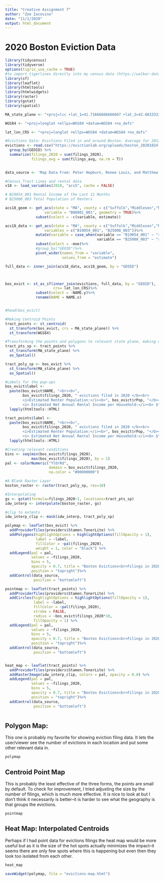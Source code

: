 ```yaml
---
title: "Creative Assignment 7"
author: "Zoe Iacovino"
date: "11/1/2020"
output: html_document
---
```



# 2020 Boston Eviction Data
```r
library(tidycensus)
library(tidyverse)
options(tigris_use_cache = TRUE)
#to import tigerlines directly into my census data (https://walker-data.com/tidycensus/articles/spatial-data.html)
library(sf)
library(leaflet)
library(htmltools)
library(htmlwidgets)
library(raster)
library(gstat)
library(spatial)

MA_state_plane <- "+proj=lcc +lat_1=41.71666666666667 +lat_2=42.68333333333333 +lat_0=41 +lon_0=-71.5 +x_0=200000 +y_0=750000 +ellps=GRS80 +units=m +no_defs "

WGS84 <- "+proj=longlat +ellps=WGS84 +datum=WGS84 +no_defs"

lat_lon_CRS <- "+proj=longlat +ellps=WGS84 +datum=WGS84 +no_defs"

```

```r
#Evictions Data: Evictions Filed in and around Boston. Average for 2012, 2013, 2015, 2016
evictions <- read.csv("https://evictionlab.org/uploads/boston_20201024.csv")%>%
  group_by(GEOID) %>% 
  summarize(filings_2020 = sum(filings_2020),
            filings_avg = sum(filings_avg, na.rm = T))
  

data_source <- 'Map Data From: Peter Hepburn, Renee Louis, and Matthew Desmond. Eviction Tracking System: Version 1.0. Princeton: Princeton University, 2020. <a href = "http://www.evictionlab.org">www.evictionlab.org</a>. and American Community Survey 5-Year Estimates, 2018'

#Census Tract Lines and rental data
v18 <- load_variables(2018, "acs5", cache = FALSE)

# B19054_001 Rental Income of the Last 12 Months
# B25008_003 Total Population of Renters

acs18_geom <- get_acs(state = "MA", county = c("Suffolk","Middlesex","Norfolk"), geography = "tract",
                  variable = "B00001_001", geometry = TRUE)%>%
              subset(select = -c(variable, estimate))

acs18_data <- get_acs(state = "MA", county = c("Suffolk","Middlesex","Norfolk"), geography = "tract",
                  variables = c("B19054_001", "B25008_003"))%>%
              mutate(variable = case_when(variable == "B19054_001" ~ "rIncome",
                                          variable == "B25008_003" ~ "rPop"))%>%
              subset(select = -moe)%>%
              #group_by("GEOID")%>%
              pivot_wider(names_from = "variable",
                          values_from = "estimate")

full_data <- inner_join(acs18_data, acs18_geom, by = "GEOID")



bos_evict <- st_as_sf(inner_join(evictions, full_data, by = "GEOID"),
                      crs= lat_lon_CRS)%>%
              subset(select = -NAME.y)%>%
              rename(NAME = NAME.x)


#head(bos_evict)  


```


```r

#Making Centroid Points
tract_points <- st_centroid(
  st_transform(bos_evict, crs = MA_state_plane)) %>%
  st_transform(WGS84)

#Transforming the points and polygons to relevant state plane, making distance measurements accurate for heatmap
tract_pts_sp <- tract_points %>%
  st_transform(MA_state_plane) %>%
  as_Spatial()

tract_poly_sp <- bos_evict %>%
  st_transform(MA_state_plane) %>%
  as_Spatial()

#Labels for the pop-ups
bos_evict$label <- 
  paste(bos_evict$NAME, "<br><b>", 
        bos_evict$filings_2020, " evictions filed in 2020 </b><br> 
        <i>Estimated Renter Population:</i><b>", bos_evict$rPop, "</b><br>
        <i> Estimated Net Annual Rental Income per Household:</i><b> $",bos_evict$rIncome, "</b>") %>% 
  lapply(htmltools::HTML)

tract_points$label <- 
  paste(bos_evict$NAME, "<br><b>", 
        bos_evict$filings_2020, " evictions filed in 2020 </b><br> 
        <i>Estimated Renter Population:</i><b>", bos_evict$rPop, "</b><br>
        <i> Estimated Net Annual Rental Income per Household:</i><b> $",bos_evict$rIncome, "</b>") %>% 
  lapply(htmltools::HTML)

#Creating relevant conditions
bins <- seq(min(bos_evict$filings_2020),
            max(bos_evict$filings_2020), by = 1)
pal <- colorNumeric("YlOrRd", 
                    domain = bos_evict$filings_2020,
                    na.color = "#00000000")

#A Blank Raster Layer
boston_raster <- raster(tract_poly_sp, res=10)

#Interpolating
gs <- gstat(formula=filings_2020~1, locations=tract_pts_sp)
idw_interp <- interpolate(boston_raster, gs)

#clip to extents
idw_interp_clip <- mask(idw_interp, tract_poly_sp)

polymap <- leaflet(bos_evict) %>%
  addProviderTiles(providers$Stamen.TonerLite) %>%
  addPolygons(highlightOptions = highlightOptions(fillOpacity = 1),
              label = ~label,
              fillColor = ~pal(filings_2020),
              weight = 1, color = "black") %>%
  addLegend(pal = pal, 
            values = ~filings_2020,
            bins = 5,
            opacity = 0.7, title = "Boston Evictions<br>Filings in 2020",
            position = "topright")%>%
  addControl(data_source,
             position = "bottomleft")

pointmap <- leaflet(tract_points) %>%
  addProviderTiles(providers$Stamen.TonerLite) %>%
  addCircles(highlightOptions = highlightOptions(fillOpacity = 1),
             label = ~label,
             fillColor = ~pal(filings_2020),
             stroke = FALSE, 
             radius = ~bos_evict$filings_2020*10, 
             fillOpacity = 1) %>%
  addLegend(pal = pal, 
            values = ~filings_2020,
            bins = 5,
            opacity = 0.7, title = "Boston Evictions<br>Filings in 2020",
            position = "topright")%>%
  addControl(data_source,
             position = "bottomleft")


heat_map <- leaflet(tract_points) %>%
  addProviderTiles(providers$Stamen.TonerLite) %>%
  addRasterImage(idw_interp_clip, colors = pal, opacity = 0.8) %>%
  addLegend(pal = pal, 
            values = ~filings_2020,
            bins = 5,
            opacity = 0.7, title = "Boston Evictions<br>Filings in 2020",
            position = "topright")%>%
  addControl(data_source,
             position = "bottomleft")



```


## Polygon Map: 
This one is probably my favorite for showing eviction filing data. It lets the user/viewer see the number of evictions in each location and put some other relevant data in. 
```r

polymap

```



## Centroid Point Map
This is probably the least effective of the three forms, the points are small by default. To check for improvement, I tried adjusting the size by the number of filings, which is much more effective. It is nice to look at but I don't think it necessarily is better--it is harder to see what the geography is that groups the evictions.
```r
pointmap

```


## Heat Map: Interpolated Centroids
Perhaps if I had point data for evictions filings the heat map would be more useful but as it is the size of the hot spots actually minimizes the impact--it seems there are only few spots where this is happening but even then they look too isolated from each other.   
```r
heat_map
```



```r
saveWidget(polymap, file = "evictions-map.html")

```

